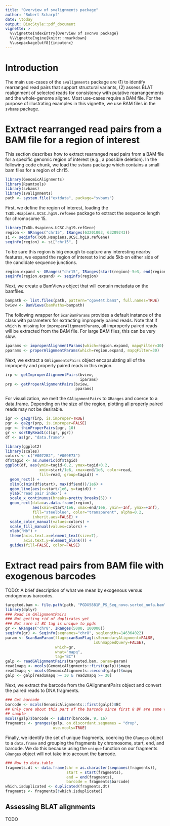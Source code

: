 ```yaml
---
title: "Overview of svalignments package"
author: "Robert Scharpf"
date: \today
output: BiocStyle::pdf_document
vignette: >
  %\VignetteIndexEntry{Overview of svcnvs package}
  %\VignetteEngine{knitr::rmarkdown}
  %\usepackage[utf8]{inputenc}
---
```


# Introduction

The main use-cases of the `svalignments` package are (1) to identify rearranged
read pairs that support structural variants, (2) assess BLAT realignment of
selected reads for consistency with putative rearrangements and the whole-genome
aligner. Most use-cases require a BAM file. For the purpose of illustrating
examples in this vignette, we use BAM files in the `svbams` package.

# Extract rearranged read pairs from a BAM file for a region of interest

This section describes how to extract rearranged read pairs from a BAM file for
a specific genomic region of interest (e.g., a possible deletion). In the
following code chunk, we load the `svbams` package which contains a small
bam files for a region of chr15.

```r
library(GenomicAlignments)
library(Rsamtools)
library(svbams)
library(svalignments)
path <- system.file("extdata", package="svbams")
```

First, we define the region of interest, loading the
`TxDb.Hsapiens.UCSC.hg19.refGene` package to extract the sequence length for
chromosome 15.

```r
library(TxDb.Hsapiens.UCSC.hg19.refGene)
region <- GRanges("chr15", IRanges(63201003, 63209243))
si <- seqinfo(TxDb.Hsapiens.UCSC.hg19.refGene)
seqinfo(region) <- si["chr15", ]
```

To be sure this region is big enough to capture any interesting nearby features,
we expand the region of interest to include 5kb on either side of the candidate
sequence junctions.

```r
region.expand <- GRanges("chr15", IRanges(start(region)-5e3, end(region)+5e3))
seqinfo(region.expand) <- seqinfo(region)
```

Next, we create a BamViews object that will contain metadata on the bamfiles.

```r
bampath <- list.files(path, pattern="cgov44t.bam$", full.names=TRUE)
bview <- BamViews(bamPaths=bampath)
```

The following wrapper for `ScanBamParams` provides a default instance of the
class with parameters for extracting improperly paired reads. Note that if
`which` is missing for `improperAlignmentParams`, all improperly paired reads
will be extracted from the BAM file. For large BAM files, this can be very slow.

```r
iparams <- improperAlignmentParams(which=region.expand, mapqFilter=30)
pparams <- properAlignmentParams(which=region.expand, mapqFilter=30)
```

Next, we extract a `GAlignmentsPairs` object encapsulating all of the improperly
and properly paired reads in this region.

```r
irp <- getImproperAlignmentPairs(bview,
                                 iparams)
prp <- getProperAlignmentPairs(bview,
                               pparams)
```

For visualization, we melt the `GAlignmentPairs` to `GRanges` and coerce to a
data.frame. Depending on the size of the region, plotting all properly paired
reads may not be desirable.

```r
igr <- ga2gr(irp, is.improper=TRUE)
pgr <- ga2gr(prp, is.improper=FALSE)
pgr <- thinProperPairs(pgr, 10)
gr <- sortByRead1(c(igr, pgr))
df <- as(gr, "data.frame")
```

```r
library(ggplot2)
library(scales)
colors <- c("#0072B2", "#009E73")
df$tagid <- as.numeric(df$tagid)
ggplot(df, aes(ymin=tagid-0.2, ymax=tagid+0.2,
               xmin=start/1e6, xmax=end/1e6, color=read,
               fill=read, group=tagid)) +
  geom_rect() +
  xlim(c(min(df$start), max(df$end))/1e6) +
  geom_line(aes(x=start/1e6, y=tagid)) +
  ylab("read pair index") +
  scale_x_continuous(breaks=pretty_breaks(5)) +
  geom_rect(data=as.data.frame(region),
            aes(xmin=start/1e6, xmax=end/1e6, ymin=-Inf, ymax=+Inf),
            fill="steelblue", color="transparent", alpha=0.2,
            inherit.aes=FALSE) +
  scale_color_manual(values=colors) +
  scale_fill_manual(values=colors) +
  xlab("Mb") +
  theme(axis.text.x=element_text(size=7),
        axis.text.y=element_blank()) +
  guides(fill=FALSE, color=FALSE)
```

# Extract read pairs from BAM file with exogenous barcodes

TODO: A brief description of what we mean by exogenous versus endogenous
barcodes.

```r
targeted.bam <- file.path(path, "PGDX5881P_PS_Seq_novo.sorted_nofa.bam")
library(dplyr)
### Read in GAlignmentPairs
### Not getting rid of duplicates yet
### Not sure if BC tag is unique to pgdx
gr <- GRanges("chr8", IRanges(5000, 100000))
seqinfo(gr) <- Seqinfo(seqnames="chr8", seqlengths=146364022)
param <- ScanBamParam(flag=scanBamFlag(isSecondaryAlignment=FALSE,
                                       isUnmappedQuery=FALSE),
                      which=gr,
                      what="mapq",
                      tag="BC")
galp <- readGAlignmentPairs(targeted.bam, param=param)
read1mapq <- mcols(GenomicAlignments::first(galp))$mapq
read2mapq <- mcols(GenomicAlignments::second(galp))$mapq
galp <- galp[read1mapq >= 30 & read2mapq >= 30]
```

Next, we extract the barcode from the GAlignmentPairs object and convert the
paired reads to DNA fragments.

```r
### Get barcode
barcode <- mcols(GenomicAlignments::first(galp))$BC
## Only care about this part of the barcode since first 8 BP are same within a
## sample
mcols(galp)$barcode <- substr(barcode, 9, 16)
fragments <- granges(galp, on.discordant.seqnames = "drop",
                     use.mcols=TRUE)
```

Finally, we identify the set of unique fragments, coercing the `GRanges` object
to a `data.frame` and grouping the fragments by chromosome, start, end, and
barcode. We do this because using the `unique` function on our fragments `GRanges` object will not take into account the barcode.

```r
### Now to data.table
fragments.dt <- data.frame(chr = as.character(seqnames(fragments)),
                           start = start(fragments),
                           end = end(fragments),
                           barcode = fragments$barcode)
which.isduplicated <- duplicated(fragments.dt)
fragments <- fragments[!which.isduplicated]
```

## Assessing BLAT alignments

TODO
